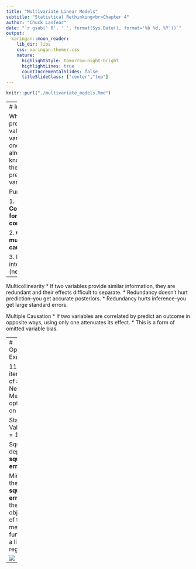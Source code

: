 ```yaml
---
title: "Multivariate Linear Models"
subtitle: "Statistical Rethinking<br>Chapter 4"
author: "Chuck Lanfear"
date: "`r gsub(' 0', ' ', format(Sys.Date(), format='%b %d, %Y'))`"
output:
  xaringan::moon_reader:
    lib_dir: libs
    css: xaringan-themer.css
    nature:
      highlightStyle: tomorrow-night-bright
      highlightLines: true
      countIncrementalSlides: false
      titleSlideClass: ["center","top"]
---
```




```r
knitr::purl("./multivariate_models.Rmd")
```



---
# Intuition

What is the predictive value of a variable, once I already know all of the other predictor variables?

Purposes:

1. **Controlling for confounders**

2. **Capturing multiple causation**

3. Measuring interactions (next week)

---

Multicollinearity
* If two variables provide similar information, they are redundant and their effects difficult to separate.
    * Redundancy doesn't hurt prediction--you get accurate posteriors.
    * Redundancy hurts inference--you get large standard errors.
    
Multiple Causation
* If two variables are correlated by predict an outcome in opposite ways, using only one attenuates its effect.
    * This is a form of omitted variable bias. 

---
# Optimizer Example

119 iterations of a Nelder-Mead optimizer on OLS.

Start Values: $\alpha = 1$, $\beta = 1$

Squares depict **squared errors**.

Minimizing the **sum squared errors** is the objective of the mean loss function in a linear regression.

<img src="http://www.jessefagan.com/content/images/2019/10/advertising_album_sales_regression_animation_06.gif">

---